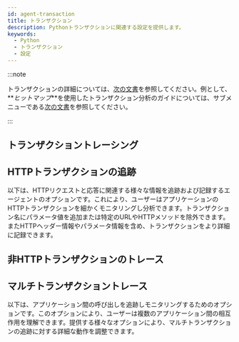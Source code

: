 ```yaml
---
id: agent-transaction
title: トランザクション
description: Pythonトランザクションに関連する設定を提供します。
keywords:
  - Python
  - トランザクション
  - 設定
---
```


:::note

トランザクションの詳細については、[次の文書](track-transactions-intro)を参照してください。例として、**_ヒットマップ_**を使用したトランザクション分析のガイドについては、サブメニューである[次の文書](trs-view)を参照してください。

:::

## トランザクショントレーシング


<Transactionprofilestep />


<Pythontrsprofile />

## HTTPトランザクションの追跡

以下は、HTTPリクエストと応答に関連する様々な情報を追跡および記録するエージェントのオプションです。これにより、ユーザーはアプリケーションのHTTPトランザクションを細かくモニタリングし分析できます。トランザクション名にパラメータ値を追加または特定のURLやHTTPメソッドを除外できます。またHTTPヘッダー情報やパラメータ情報を含め、トランザクションをより詳細に記録できます。


<Pythontrackhttptrs />

## 非HTTPトランザクションのトレース


<Pythontracknonhttptrs />

## マルチトランザクショントレース

以下は、アプリケーション間の呼び出しを追跡しモニタリングするためのオプションです。このオプションにより、ユーザーは複数のアプリケーション間の相互作用を理解できます。提供する様々なオプションにより、マルチトランザクションの追跡に対する詳細な動作を調整できます。


<Pythonmultitrace />
